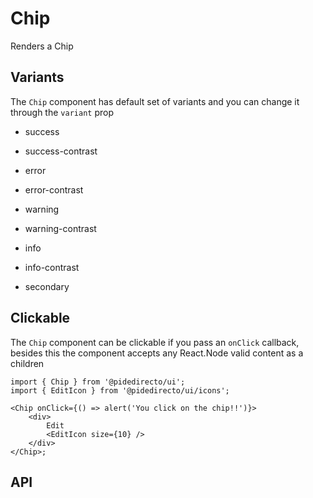 

<Meta of={ChipStories} />

# Chip

Renders a Chip

<Canvas of={ChipStories.Primary} />

## Variants

The `Chip` component has default set of variants and you can change it through the `variant` prop

-   success

<Canvas of={ChipStories.Success} />

-   success-contrast

<Canvas of={ChipStories.SuccessContrast} />

-   error

<Canvas of={ChipStories.Error} />

-   error-contrast

<Canvas of={ChipStories.ErrorContrast} />

-   warning

<Canvas of={ChipStories.Warning} />

-   warning-contrast

<Canvas of={ChipStories.WarningContrast} />

-   info

<Canvas of={ChipStories.Info} />

-   info-contrast

<Canvas of={ChipStories.InfoContrast} />

-   secondary

<Canvas of={ChipStories.Secondary} />

## Clickable

The `Chip` component can be clickable if you pass an `onClick` callback, besides this the component accepts any React.Node valid content as a children

<Canvas of={ChipStories.Clickable} sourceState='none' />

```tsx
import { Chip } from '@pidedirecto/ui';
import { EditIcon } from '@pidedirecto/ui/icons';

<Chip onClick={() => alert('You click on the chip!!')}>
    <div>
        Edit
        <EditIcon size={10} />
    </div>
</Chip>;
```

## API

<ArgTypes of={ChipStories} />
